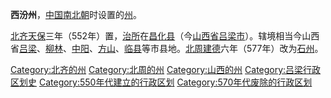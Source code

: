 '''西汾州'''，[[中国|中国]][[南北朝|南北朝]]时设置的[[州|州]]。

[[北齐|北齐]][[天保_(北齐)|天保]]三年（552年）置，[[治所|治所]]在[[昌化县_(北齐)|昌化县]]（今[[山西省|山西省]][[吕梁市|吕梁市]]）。辖境相当今山西省[[吕梁市|吕梁]]、[[柳林县|柳林]]、[[中阳县|中阳]]、[[方山县|方山]]、[[临县|临县]]等市县地。[[北周|北周]][[建德_(北周)|建德]]六年（577年）改为[[石州|石州]]。

{{南北朝行政区划小作品}}
{{DEFAULTSORT:X}}
[[Category:北齐的州|Category:北齐的州]]
[[Category:北周的州|Category:北周的州]]
[[Category:山西的州|Category:山西的州]]
[[Category:吕梁行政区划史|Category:吕梁行政区划史]]
[[Category:550年代建立的行政区划|Category:550年代建立的行政区划]]
[[Category:570年代废除的行政区划|Category:570年代废除的行政区划]]